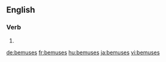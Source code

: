 ==English==

===Verb===
{{head|en}}

# {{en-third-person singular of|bemuse}}

[[de:bemuses]]
[[fr:bemuses]]
[[hu:bemuses]]
[[ja:bemuses]]
[[vi:bemuses]]
